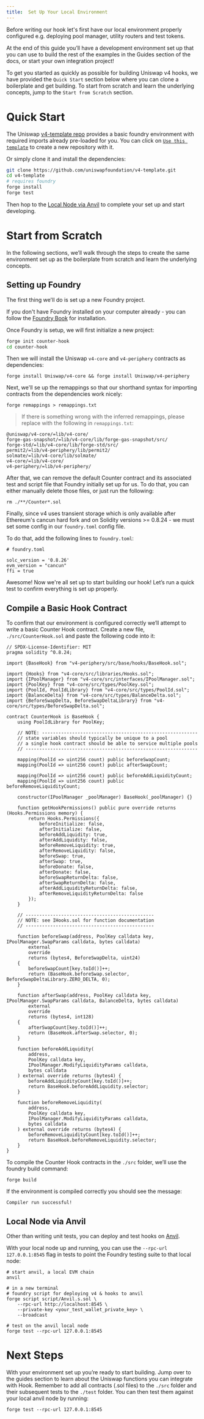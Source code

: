 ```yaml
---
title:  Set Up Your Local Environment
---
```


Before writing our hook let's first have our local environment properly configured e.g. deploying pool manager, utility routers and test tokens. 

At the end of this guide you’ll have a development environment set up that you can use to build the rest of the examples in the Guides section of the docs, or start your own integration project!

To get you started as quickly as possible for building Uniswap v4 hooks, we have provided the `Quick Start` section below where you can clone a boilerplate and get building. To start from scratch and learn the underlying concepts, jump to the `Start from Scratch` section.

# Quick Start

The Uniswap [v4-template repo](https://github.com/uniswapfoundation/v4-template) provides a basic foundry environment with required imports already pre-loaded for you. You can click on [`Use this template`](https://github.com/new?template_name=v4-template&template_owner=uniswapfoundation) to create a new repository with it.

Or simply clone it and install the dependencies:

```bash
git clone https://github.com/uniswapfoundation/v4-template.git
cd v4-template
# requires foundry
forge install
forge test
```

Then hop to the [Local Node via Anvil](#local-node-via-anvil) to complete your set up and start developing.

# Start from Scratch

In the following sections, we’ll walk through the steps to create the same environment set up as the boilerplate from scratch and learn the underlying concepts.

## Setting up Foundry

The first thing we'll do is set up a new Foundry project. 

If you don't have Foundry installed on your computer already - you can follow the [Foundry Book](https://book.getfoundry.sh/getting-started/installation) for installation.

Once Foundry is setup, we will first initialize a new project:

```bash
forge init counter-hook
cd counter-hook
```

Then we will install the Uniswap `v4-core` and `v4-periphery` contracts as dependencies:

```
forge install Uniswap/v4-core && forge install Uniswap/v4-periphery
```

Next, we'll se up the remappings so that our shorthand syntax for importing contracts from the dependencies work nicely:

```
forge remappings > remappings.txt
```

> If there is something wrong with the inferred remappings, please replace with the following in `remappings.txt`:

```
@uniswap/v4-core/=lib/v4-core/
forge-gas-snapshot/=lib/v4-core/lib/forge-gas-snapshot/src/
forge-std/=lib/v4-core/lib/forge-std/src/
permit2/=lib/v4-periphery/lib/permit2/
solmate/=lib/v4-core/lib/solmate/
v4-core/=lib/v4-core/
v4-periphery/=lib/v4-periphery/
```

After that, we can remove the default Counter contract and its associated test and script file that Foundry initially set up for us. To do that, you can either manually delete those files, or just run the following:

```
rm ./**/Counter*.sol
```

Finally, since v4 uses transient storage which is only available after Ethereum's cancun hard fork and on Solidity versions >= 0.8.24 - we must set some config in our `foundry.toml` config file. 

To do that, add the following lines to `foundry.toml`:

```
# foundry.toml

solc_version = '0.8.26'
evm_version = "cancun"
ffi = true
```

Awesome! Now we're all set up to start building our hook! Let’s run a quick test to confirm everything is set up properly.

## Compile a Basic Hook Contract

To confirm that our environment is configured correctly we’ll attempt to write a basic Counter Hook contract. Create a new file, `./src/CounterHook.sol` and paste the following code into it:

```solidity
// SPDX-License-Identifier: MIT
pragma solidity ^0.8.24;

import {BaseHook} from "v4-periphery/src/base/hooks/BaseHook.sol";

import {Hooks} from "v4-core/src/libraries/Hooks.sol";
import {IPoolManager} from "v4-core/src/interfaces/IPoolManager.sol";
import {PoolKey} from "v4-core/src/types/PoolKey.sol";
import {PoolId, PoolIdLibrary} from "v4-core/src/types/PoolId.sol";
import {BalanceDelta} from "v4-core/src/types/BalanceDelta.sol";
import {BeforeSwapDelta, BeforeSwapDeltaLibrary} from "v4-core/src/types/BeforeSwapDelta.sol";

contract CounterHook is BaseHook {
    using PoolIdLibrary for PoolKey;

    // NOTE: ---------------------------------------------------------
    // state variables should typically be unique to a pool
    // a single hook contract should be able to service multiple pools
    // ---------------------------------------------------------------

    mapping(PoolId => uint256 count) public beforeSwapCount;
    mapping(PoolId => uint256 count) public afterSwapCount;

    mapping(PoolId => uint256 count) public beforeAddLiquidityCount;
    mapping(PoolId => uint256 count) public beforeRemoveLiquidityCount;

    constructor(IPoolManager _poolManager) BaseHook(_poolManager) {}

    function getHookPermissions() public pure override returns (Hooks.Permissions memory) {
        return Hooks.Permissions({
            beforeInitialize: false,
            afterInitialize: false,
            beforeAddLiquidity: true,
            afterAddLiquidity: false,
            beforeRemoveLiquidity: true,
            afterRemoveLiquidity: false,
            beforeSwap: true,
            afterSwap: true,
            beforeDonate: false,
            afterDonate: false,
            beforeSwapReturnDelta: false,
            afterSwapReturnDelta: false,
            afterAddLiquidityReturnDelta: false,
            afterRemoveLiquidityReturnDelta: false
        });
    }

    // -----------------------------------------------
    // NOTE: see IHooks.sol for function documentation
    // -----------------------------------------------

    function beforeSwap(address, PoolKey calldata key, IPoolManager.SwapParams calldata, bytes calldata)
        external
        override
        returns (bytes4, BeforeSwapDelta, uint24)
    {
        beforeSwapCount[key.toId()]++;
        return (BaseHook.beforeSwap.selector, BeforeSwapDeltaLibrary.ZERO_DELTA, 0);
    }

    function afterSwap(address, PoolKey calldata key, IPoolManager.SwapParams calldata, BalanceDelta, bytes calldata)
        external
        override
        returns (bytes4, int128)
    {
        afterSwapCount[key.toId()]++;
        return (BaseHook.afterSwap.selector, 0);
    }

    function beforeAddLiquidity(
        address,
        PoolKey calldata key,
        IPoolManager.ModifyLiquidityParams calldata,
        bytes calldata
    ) external override returns (bytes4) {
        beforeAddLiquidityCount[key.toId()]++;
        return BaseHook.beforeAddLiquidity.selector;
    }

    function beforeRemoveLiquidity(
        address,
        PoolKey calldata key,
        IPoolManager.ModifyLiquidityParams calldata,
        bytes calldata
    ) external override returns (bytes4) {
        beforeRemoveLiquidityCount[key.toId()]++;
        return BaseHook.beforeRemoveLiquidity.selector;
    }
}
```

To compile the Counter Hook contracts in the `./src` folder, we’ll use the foundry build command:

```
forge build
```

If the environment is compiled correctly you should see the message:

```
Compiler run successful!
```

## Local Node via Anvil

Other than writing unit tests, you can deploy and test hooks on [Anvil](https://book.getfoundry.sh/anvil/).

With your local node up and running, you can use the `--rpc-url 127.0.0.1:8545` flag in tests to point the Foundry testing suite to that local node:

```
# start anvil, a local EVM chain
anvil

# in a new terminal
# foundry script for deploying v4 & hooks to anvil
forge script script/Anvil.s.sol \
    --rpc-url http://localhost:8545 \
    --private-key <your_test_wallet_private_key> \
    --broadcast

# test on the anvil local node
forge test --rpc-url 127.0.0.1:8545
```

# Next Steps
With your environment set up you’re ready to start building. Jump over to the guides section to learn about the Uniswap functions you can integrate with Hook. Remember to add all contracts (.sol files) to the `./src` folder and their subsequent tests to the `./test` folder. You can then test them against your local anvil node by running:

```
forge test --rpc-url 127.0.0.1:8545
```

